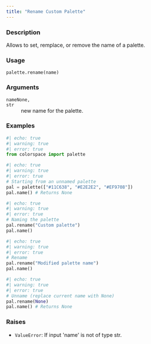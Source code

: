 ```yaml
---
title: "Rename Custom Palette"
---
```


### Description

Allows to set, remplace, or remove the name of a palette.

### Usage

<pre><code class='language-python'>palette.rename(name)</code></pre>

### Arguments

<dl class="pyp-list param-list">
  <dt style = "white-space: nowrap; font-family: monospace; vertical-align: top">
   <code id="colorspace.palettes.palette.rename:name">name</code><code class="argument-class">None, str</code>
  </dt>
 <dd>new name for the palette.</dd>
</dl>

### Examples

```python
#| echo: true
#| warning: true
#| error: true
from colorspace import palette
```

```python
#| echo: true
#| warning: true
#| error: true
# Starting from an unnamed palette
pal = palette(["#11C638", "#E2E2E2", "#EF9708"])
pal.name() # Returns None
```

```python
#| echo: true
#| warning: true
#| error: true
# Naming the palette
pal.rename("Custom palette")
pal.name()
```

```python
#| echo: true
#| warning: true
#| error: true
# Rename
pal.rename("Modified palette name")
pal.name()
```

```python
#| echo: true
#| warning: true
#| error: true
# Unname (replace current name with None)
pal.rename(None)
pal.name() # Returns None
```




### Raises

<ul class="python-raises">
<li><code class="text-warning">ValueError</code>: If input &#x27;name&#x27; is not of type str.
</ul>

